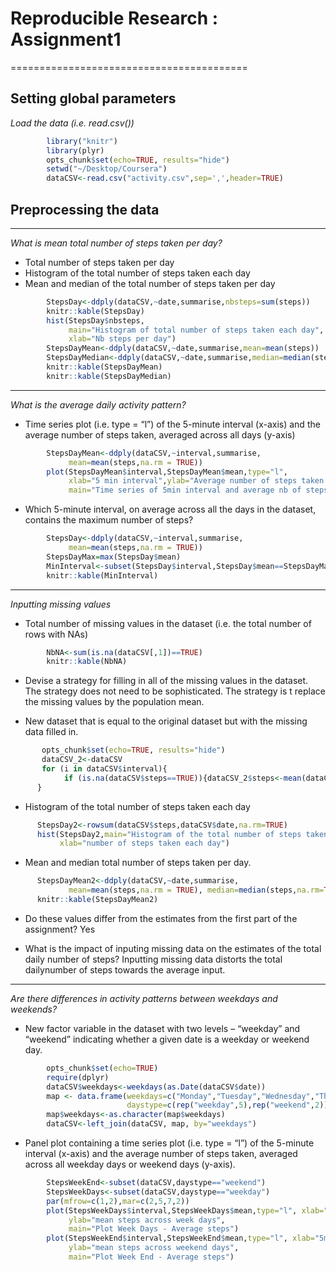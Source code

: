 
# Reproducible Research : Assignment1 #

=========================================

## Setting global parameters #

*Load the data (i.e. read.csv())*
```r
        library("knitr")
        library(plyr)
        opts_chunk$set(echo=TRUE, results="hide")
        setwd("~/Desktop/Coursera")
        dataCSV<-read.csv("activity.csv",sep=',',header=TRUE)
```

## Preprocessing the data #

****

*What is mean total number of steps taken per day?*

- Total number of steps taken per day
- Histogram of the total number of steps taken each day
- Mean and median of the total number of steps taken per day

```r
        StepsDay<-ddply(dataCSV,~date,summarise,nbsteps=sum(steps))
        knitr::kable(StepsDay)
        hist(StepsDay$nbsteps,
             main="Histogram of total number of steps taken each day",
             xlab="Nb steps per day")
        StepsDayMean<-ddply(dataCSV,~date,summarise,mean=mean(steps))
        StepsDayMedian<-ddply(dataCSV,~date,summarise,median=median(steps))
        knitr::kable(StepsDayMean)
        knitr::kable(StepsDayMedian)
```

****

*What is the average daily activity pattern?*

- Time series plot (i.e. type = "l") of the 5-minute interval (x-axis) and the average number of steps taken, averaged across all days (y-axis)

```r
        StepsDayMean<-ddply(dataCSV,~interval,summarise,
             mean=mean(steps,na.rm = TRUE))
        plot(StepsDayMean$interval,StepsDayMean$mean,type="l",
             xlab="5 min interval",ylab="Average number of steps taken across all days",
             main="Time series of 5min interval and average nb of steps across all days")
```

- Which 5-minute interval, on average across all the days in the dataset, contains the maximum number of steps?

```r
        StepsDay<-ddply(dataCSV,~interval,summarise,
             mean=mean(steps,na.rm = TRUE))
        StepsDayMax=max(StepsDay$mean)
        MinInterval<-subset(StepsDay$interval,StepsDay$mean==StepsDayMax)
        knitr::kable(MinInterval)
```

****

*Inputting missing values*

- Total number of missing values in the dataset (i.e. the total number of rows with NAs)

```r
        NbNA<-sum(is.na(dataCSV[,1])==TRUE)
        knitr::kable(NbNA)
```

- Devise a strategy for filling in all of the missing values in the dataset. The strategy does not need to be sophisticated. 
The strategy is t replace the missing values by the population mean.

- New dataset that is equal to the original dataset but with the missing data filled in.

```r
       opts_chunk$set(echo=TRUE, results="hide")
       dataCSV_2<-dataCSV
       for (i in dataCSV$interval){
            if (is.na(dataCSV$steps==TRUE)){dataCSV_2$steps<-mean(dataCSV$steps,na.rm=T)}
      }
```

- Histogram of the total number of steps taken each day 

```r
      StepsDay2<-rowsum(dataCSV$steps,dataCSV$date,na.rm=TRUE)
      hist(StepsDay2,main="Histogram of the total number of steps taken each day",
           xlab="number of steps taken each day")
```

- Mean and median total number of steps taken per day. 
```r
      StepsDayMean2<-ddply(dataCSV,~date,summarise,
             mean=mean(steps,na.rm = TRUE), median=median(steps,na.rm=TRUE))
      knitr::kable(StepsDayMean2)
```
  
- Do these values differ from the estimates from the first part of the assignment? 
Yes

- What is the impact of inputing missing data on the estimates of the total daily number of steps?
Inputting missing data distorts the total dailynumber of steps towards the average input.

****

*Are there differences in activity patterns between weekdays and weekends?*

- New factor variable in the dataset with two levels – “weekday” and “weekend” indicating whether a given date is a weekday or weekend day.

```r
        opts_chunk$set(echo=TRUE)
        require(dplyr)
        dataCSV$weekdays<-weekdays(as.Date(dataCSV$date))
        map <- data.frame(weekdays=c("Monday","Tuesday","Wednesday","Thursday","Friday","Saturday","Sunday"),
                          daystype=c(rep("weekday",5),rep("weekend",2)))
        map$weekdays<-as.character(map$weekdays)
        dataCSV<-left_join(dataCSV, map, by="weekdays")
```

- Panel plot containing a time series plot (i.e. type = "l") of the 5-minute interval (x-axis) and the average number of steps taken, averaged across all weekday days or weekend days (y-axis). 

```r
        StepsWeekEnd<-subset(dataCSV,daystype=="weekend")
        StepsWeekDays<-subset(dataCSV,daystype=="weekday")
        par(mfrow=c(1,2),mar=c(2,5,7,2))
        plot(StepsWeekDays$interval,StepsWeekDays$mean,type="l", xlab="5min interval",
             ylab="mean steps across week days",
             main="Plot Week Days - Average steps")
        plot(StepsWeekEnd$interval,StepsWeekEnd$mean,type="l", xlab="5min interval",
             ylab="mean steps across weekend days",
             main="Plot Week End - Average steps")
```
